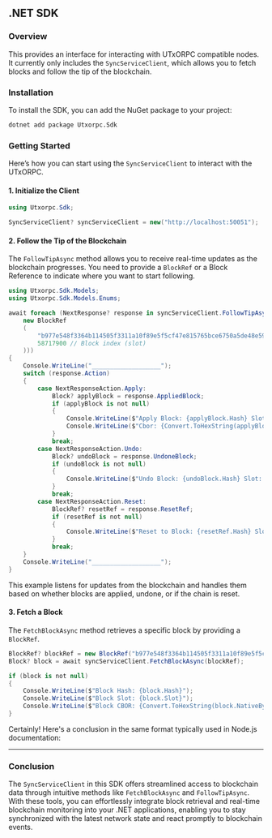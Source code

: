## .NET SDK

### Overview
This provides an interface for interacting with UTxORPC compatible nodes. It currently only includes the `SyncServiceClient`, which allows you to fetch blocks and follow the tip of the blockchain.

### Installation

To install the SDK, you can add the NuGet package to your project:

```bash
dotnet add package Utxorpc.Sdk
```

### Getting Started

Here’s how you can start using the `SyncServiceClient` to interact with the UTxORPC.

#### 1. Initialize the Client

```csharp
using Utxorpc.Sdk;

SyncServiceClient? syncServiceClient = new("http://localhost:50051");
```

#### 2. Follow the Tip of the Blockchain

The `FollowTipAsync` method allows you to receive real-time updates as the blockchain progresses. You need to provide a `BlockRef` or a Block Reference to indicate where you want to start following.

```csharp
using Utxorpc.Sdk.Models;
using Utxorpc.Sdk.Models.Enums;

await foreach (NextResponse? response in syncServiceClient.FollowTipAsync(
    new BlockRef
    (
        "b977e548f3364b114505f3311a10f89e5f5cf47e815765bce6750a5de48e5951", // Block hash
        58717900 // Block index (slot)
    )))
{
    Console.WriteLine("___________________");
    switch (response.Action)
    {
        case NextResponseAction.Apply:
            Block? applyBlock = response.AppliedBlock;
            if (applyBlock is not null)
            {
                Console.WriteLine($"Apply Block: {applyBlock.Hash} Slot: {applyBlock.Slot}");
                Console.WriteLine($"Cbor: {Convert.ToHexString(applyBlock.NativeBytes ?? [])}");
            }
            break;
        case NextResponseAction.Undo:
            Block? undoBlock = response.UndoneBlock;
            if (undoBlock is not null)
            {
                Console.WriteLine($"Undo Block: {undoBlock.Hash} Slot: {undoBlock.Slot}");
            }
            break;
        case NextResponseAction.Reset:
            BlockRef? resetRef = response.ResetRef;
            if (resetRef is not null)
            {
                Console.WriteLine($"Reset to Block: {resetRef.Hash} Slot: {resetRef.Index}");
            }
            break;
    }
    Console.WriteLine("___________________");
}
```

This example listens for updates from the blockchain and handles them based on whether blocks are applied, undone, or if the chain is reset.

#### 3. Fetch a Block

The `FetchBlockAsync` method retrieves a specific block by providing a `BlockRef`.

```csharp
BlockRef? blockRef = new BlockRef("b977e548f3364b114505f3311a10f89e5f5cf47e815765bce6750a5de48e5951", 58717900);
Block? block = await syncServiceClient.FetchBlockAsync(blockRef);

if (block is not null)
{
    Console.WriteLine($"Block Hash: {block.Hash}");
    Console.WriteLine($"Block Slot: {block.Slot}");
    Console.WriteLine($"Block CBOR: {Convert.ToHexString(block.NativeBytes ?? [])}");
}
```
Certainly! Here's a conclusion in the same format typically used in Node.js documentation:

---

### Conclusion

The `SyncServiceClient` in this SDK offers streamlined access to blockchain data through intuitive methods like `FetchBlockAsync` and `FollowTipAsync`. With these tools, you can effortlessly integrate block retrieval and real-time blockchain monitoring into your .NET applications, enabling you to stay synchronized with the latest network state and react promptly to blockchain events.
